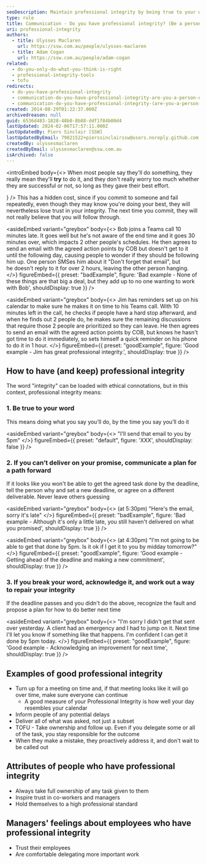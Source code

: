 ```yaml
---
seoDescription: Maintain professional integrity by being true to your word, communicating a plan if you can't deliver, and acknowledging mistakes while repairing trust.
type: rule
title: Communication - Do you have professional integrity? (Be a person of your word)
uri: professional-integrity
authors:
  - title: Ulysses Maclaren
    url: https://ssw.com.au/people/ulysses-maclaren
  - title: Adam Cogan
    url: https://ssw.com.au/people/adam-cogan
related:
  - do-you-only-do-what-you-think-is-right
  - professional-integrity-tools
  - tofu
redirects:
  - do-you-have-professional-integrity
  - communication-do-you-have-professional-integrity-are-you-a-person-of-your-word
  - communication-do-you-have-professional-integrity-(are-you-a-person-of-your-word)
created: 2014-08-29T01:22:37.000Z
archivedreason: null
guid: 6536d483-1828-48b0-8b88-ddf1f84b00d4
lastUpdated: 2024-02-06T17:57:11.000Z
lastUpdatedBy: Piers Sinclair [SSW]
lastUpdatedByEmail: 79821522+pierssinclairssw@users.noreply.github.com
createdBy: ulyssesmaclaren
createdByEmail: ulyssesmaclaren@ssw.com.au
isArchived: false
---
```


<introEmbed
  body={<>
When most people say they'll do something, they really mean they'll **try** to do it, and they don't really worry too much whether they are successful or not, so long as they gave their best effort.

<introYoutube url="https://www.youtube.com/embed/aVgnaAOwBXk" description="Video: Tips and tricks to maintain your professional integrity in the workplace (14 min)" />
  </>}
/>
This has a hidden cost, since if you commit to someone and fail repeatedly, even though they may know you're doing your best, they will nevertheless lose trust in your integrity. The next time you commit, they will not really believe that you will follow through.

<asideEmbed
  variant="greybox"
  body={<>
    Bob joins a Teams call 10 minutes late. It goes well but he's not aware of the end time and it goes 30 minutes over, which impacts 2 other people's schedules. He then agrees to send an email with the agreed action points by COB but doesn't get to it until the following day, causing people to wonder if they should be following him up. One person SMSes him about it "Don't forget that email", but he doesn't reply to it for over 2 hours, leaving the other person hanging.
  </>}
  figureEmbed={{
    preset: "badExample",
    figure: 'Bad example - None of these things are that big a deal, but they add up to no one wanting to work with Bob',
    shouldDisplay: true
  }}
/>

<asideEmbed
  variant="greybox"
  body={<>
    Jim has reminders set up on his calendar to make sure he makes it on time to his Teams call. With 10 minutes left in the call, he checks if people have a hard stop afterward, and when he finds out 2 people do, he makes sure the remaining discussions that require those 2 people are prioritized so they can leave. He then agrees to send an email with the agreed action points by COB, but knows he hasn't got time to do it immediately, so sets himself a quick reminder on his phone to do it in 1 hour.
  </>}
  figureEmbed={{
    preset: "goodExample",
    figure: 'Good example - Jim has great professional integrity.',
    shouldDisplay: true
  }}
/>

## How to have (and keep) professional integrity

The word "integrity" can be loaded with ethical connotations, but in this context, professional integrity means:

### 1. Be true to your word

This means doing what you say you’ll do, by the time you say you’ll do it

<asideEmbed
  variant="greybox"
  body={<>
    "I'll send that email to you by 5pm"
  </>}
  figureEmbed={{
    preset: "default",
    figure: 'XXX',
    shouldDisplay: false
  }}
/>

### 2. If you can’t deliver on your promise, communicate a plan for a path forward

If it looks like you won't be able to get the agreed task done by the deadline, tell the person why and set a new deadline, or agree on a different deliverable. Never leave others guessing

<asideEmbed
  variant="greybox"
  body={<>
    (at 5:30pm) "Here's the email, sorry it's late"
  </>}
  figureEmbed={{
    preset: "badExample",
    figure: 'Bad example - Although it\'s only a little late, you still haven\'t delivered on what you promised',
    shouldDisplay: true
  }}
/>

<asideEmbed
  variant="greybox"
  body={<>
    (at 4:30pm) "I'm not going to be able to get that done by 5pm. Is it ok if I get it to you by midday tomorrow?"
  </>}
  figureEmbed={{
    preset: "goodExample",
    figure: 'Good example - Getting ahead of the deadline and making a new commitment',
    shouldDisplay: true
  }}
/>

### 3. If you break your word, acknowledge it, and work out a way to repair your integrity

If the deadline passes and you didn't do the above, recognize the fault and propose a plan for how to do better next time

<asideEmbed
  variant="greybox"
  body={<>
    "I'm sorry I didn't get that sent over yesterday. A client had an emergency and I had to jump on it. Next time I'll let you know if something like that happens. I'm confident I can get it done by 5pm today.
  </>}
  figureEmbed={{
    preset: "goodExample",
    figure: 'Good example - Acknowledging an improvement for next time',
    shouldDisplay: true
  }}
/>

## Examples of good professional integrity

- Turn up for a meeting on time and, if that meeting looks like it will go over time, make sure everyone can continue
  - A good measure of your Professional Integrity is how well your day resembles your calendar
- Inform people of any potential delays
- Deliver all of what was asked, not just a subset
- TOFU - Take ownership and follow up. Even if you delegate some or all of the task, you stay responsible for the outcome
- When they make a mistake, they proactively address it, and don't wait to be called out

## Attributes of people who have professional integrity

- Always take full ownership of any task given to them
- Inspire trust in co-workers and managers
- Hold themselves to a high professional standard

## Managers' feelings about employees who have professional integrity

- Trust their employees
- Are comfortable delegating more important work
